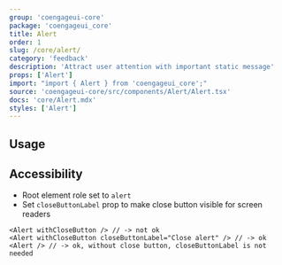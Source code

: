 ```yaml
---
group: 'coengageui-core'
package: 'coengageui_core'
title: Alert
order: 1
slug: /core/alert/
category: 'feedback'
description: 'Attract user attention with important static message'
props: ['Alert']
import: "import { Alert } from 'coengageui_core';"
source: 'coengageui-core/src/components/Alert/Alert.tsx'
docs: 'core/Alert.mdx'
styles: ['Alert']
---
```



## Usage

<Demo data={AlertDemos.configurator} />

## Accessibility

- Root element role set to `alert`
- Set `closeButtonLabel` prop to make close button visible for screen readers

```tsx
<Alert withCloseButton /> // -> not ok
<Alert withCloseButton closeButtonLabel="Close alert" /> // -> ok
<Alert /> // -> ok, without close button, closeButtonLabel is not needed
```
